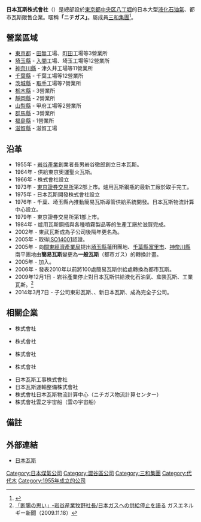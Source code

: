 {{Infobox company
| name                = 日本瓦斯株式會社
| name_en             = NIPPON GAS CO., LTD.
| logo                = 
| logo_size           = 
| logo_caption        = 
| image               =          
| image_size          =
| image_caption       =
| type                = [[股份有限公司#日本和大韓民國|株式會社]]
| native_name         = 日本瓦斯株式会社
| native_name_lang    = ja
| other_name          = ニチガス
| traded_as           = {{TYO|8174}}
| com_code            =
| ROC_UBN             = 
| fate                = 
| predecessor         = 
| successor           = 
| foundation          = 1955年（昭和30年）7月29日
| defunct             = <!-- {{End date|YYYY|MM|DD}} -->
| location            = [[東京都|東京都]][[中央區_(東京都)|中央區]][[八丁堀_(東京都中央區)|八丁堀]]2丁目10番7號
| locations           = 
| area_served         = 
| founder             = 
| chairman            =
| vice_chairman       = 
| president           = 
| MD                  = 
| GM                  = 
| CEO                 = 
| COO                 = 
| CFO                 = 
| CMO                 = 
| CD                  = 
| key_people          = 代表取締役社長 和田真治
| industry            = 
| products            = 
| services            = 液化天然氣供給、販售<br />都市瓦斯供給、販售<br />瓦斯機器、瓦斯空調設備等販售<br />瓦斯其他綜合工程
| revenue             = 非合併736億48百萬日圓<br />合併1,170億70百萬日圓<br />（2013年3月）
| operating_income    = 
| net_income          = 
| assets              = 非合併865億99百萬日圓<br />合併1,249億58百萬日圓<br />（2013年3月31日）
| equity              = 非合併347億03百萬日圓<br />合併530億16百萬日圓<br />（2013年3月31日）
| owner               = 
| num_employees       = 非合併685名、合併1,315名<br />（2013年3月31日）
| parent              = 
| divisions           = 
| subsid              = 
| homepage            = {{Official|www.nichigas.co.jp/}}
| zip_code            = 104-8540
| telephone_no        = 
| slogan              = 
| capital             = 70億70百萬日圓
| market_value        = 
| P/E_ratio           = 
| earnings_per_share  = 
| net_asset_value     = 
| accounting_period   = 3月31日
| major_shareholder   = The Chase Manhattan Bank, N.A. London 19.62%<br />[[日本Master_Trust信託銀行|日本Master Trust信託銀行]]株式會社（退職給付信託[[岩谷產業|岩谷產業]]帳戶） 13.79%<br />東陽瓦斯株式會社 3.55%<br />[[瑞穗信託銀行|瑞穗信託銀行]]株式會社（退職給付信託[[瑞穗銀行|瑞穗銀行]]帳戶） 3.30%<br />（2013年3月31日）
| footnotes           = 
}}
'''日本瓦斯株式會社'''（{{jpn|j=日本瓦斯|hg=にっぽんがす}}）是總部設於[[東京都|東京都]][[中央區_(東京都)|中央区]][[八丁堀_(東京都中央區)|八丁堀]]的日本大型[[液化石油氣|液化石油氣]]、都市瓦斯販售企業。暱稱'''「ニチガス」'''。屬{{link-ja|綠之會|みどり会}}成員[[三和集團|三和集團]]<ref>{{Cite web |url=http://www.midorikai.co.jp/member.html |title=メンバー会社一覧 - みどり会 |access-date=2016-03-06 |archive-date=2018-06-20 |archive-url=https://web.archive.org/web/20180620002148/http://www.midorikai.co.jp/member.html |dead-url=no }}</ref>。

== 營業區域 ==
* [[東京都|東京都]] - [[西東京市|田無]]工場、[[町田市|町田]]工場等3營業所
* [[埼玉縣|埼玉縣]] - [[入間市|入間]]工場、埼玉工場等12營業所
* [[神奈川縣|神奈川縣]] - 津久井工場等11營業所
* [[千葉縣|千葉縣]] - 千葉工場等12營業所
* [[茨城縣|茨城縣]] - [[取手市|取手]]工場等7營業所
* [[栃木縣|栃木縣]] - 3營業所
* [[靜岡縣|靜岡縣]] - 2營業所
* [[山梨縣|山梨縣]] - 甲府工場等2營業所
* [[群馬縣|群馬縣]] - 3營業所
* [[福島縣|福島縣]] - 1營業所
* [[滋賀縣|滋賀縣]] - 滋賀工場

== 沿革 ==
* 1955年 - [[岩谷產業|岩谷產業]]創業者{{link-ja|岩谷直治|岩谷直治}}長男岩谷徹郎創立日本瓦斯。
* 1964年 - 供給東京奧運聖火瓦斯。
* 1966年 - {{link-ja|新日本瓦斯|新日本瓦斯}}株式會社設立
* 1973年 - [[東京證券交易所|東京證券交易所]]第2部上市。爐用瓦斯鋼瓶的最新工廠於取手完工。
* 1975年 - 日本瓦斯開發株式會社設立
* 1976年 - 千葉、埼玉縣內推動簡易瓦斯導管供給系統開發。日本瓦斯物流計算中心設立。
* 1979年 - 東京證券交易所第1部上市。
* 1984年 - 爐用瓦斯鋼瓶與各種噴霧製品等的生產工廠於滋賀完成。
* 2002年 - 東武瓦斯成為子公司後隔年更名為{{link-ja|東彩瓦斯|東彩ガス}}。
* 2005年 - 取得[[ISO_14000|ISO14001]]認證。
* 2005年 - 向[[經濟產業省|關東經濟產業局]]提出[[埼玉縣|埼玉縣]]蓮田團地、[[千葉縣|千葉縣]][[富里市|富里市]]{{link-ja|日吉台新市鎮|日吉台ニュータウン}}、[[神奈川縣|神奈川縣]]南平團地由'''簡易瓦斯'''變更為'''一般瓦斯'''（都市ガス）的轉換計畫。
* 2005年 - 加入{{link-ja|日本瓦斯協會|日本ガス協会}}。
* 2006年 - 發表2010年以前將100處簡易瓦斯供給處轉換為都市瓦斯。
* 2009年12月1日 - 岩谷產業停止對日本瓦斯供給液化石油氣、盒裝瓦斯、工業瓦斯。<ref>[http://www.gas-enenews.co.jp/news/2009/11/--166.html 「断腸の思い」-岩谷産業牧野社長/日本ガスへの供給停止を語る] {{webarchive|url=https://web.archive.org/web/20101011154429/http://www.gas-enenews.co.jp/news/2009/11/--166.html |date=2010-10-11 }} ガスエネルギー新聞（2009.11.18）</ref>
* 2014年3月7日 - 子公司東彩瓦斯、{{link-ja|東日本瓦斯|東日本ガス}}、新日本瓦斯、{{link-ja|北日本瓦斯|北日本ガス}}成為完全子公司。

== 相關企業 ==
* {{link-ja|新日本瓦斯|新日本瓦斯}}株式會社
* {{link-ja|東日本瓦斯|東日本ガス}}株式會社
* {{link-ja|北日本瓦斯|北日本ガス}}株式會社
* {{link-ja|東彩瓦斯|東彩ガス}}株式會社
* 日本瓦斯工事株式會社
* 日本瓦斯運輸整備株式會社
* 株式會社日本瓦斯物流計算中心（ニチガス物流計算センター）
* 株式會社雲之宇宙船（雲の宇宙船）

== 備註 ==
{{Reflist}}

== 外部連結 ==
* [http://www.nichigas.co.jp/ 日本瓦斯] {{Wayback|url=http://www.nichigas.co.jp/ |date=20210127055526 }}

{{DEFAULTSORT:Nippon Gas}}
[[Category:日本煤氣公司|Category:日本煤氣公司]]
[[Category:澀谷區公司|Category:澀谷區公司]]
[[Category:三和集團|Category:三和集團]]
[[Category:代代木|Category:代代木]]
[[Category:1955年成立的公司|Category:1955年成立的公司]]